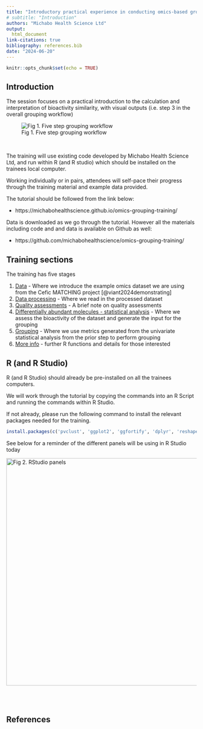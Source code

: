 ```yaml
---
title: "Introductory practical experience in conducting omics-based grouping"
# subtitle: "Introduction"
authors: "Michabo Health Science Ltd"
output: 
  html_document
link-citations: true
bibliography: references.bib
date: "2024-06-20"
---
```


```r
knitr::opts_chunk$set(echo = TRUE)
```

## Introduction

The session focuses on a practical introduction to the calculation and interpretation of bioactivity similarity, with visual outputs (i.e. step 3 in the overall grouping workflow)

![Fig 1. Five step grouping workflow](five_step_grouping_workflow.png)

&nbsp;

The training will use existing code developed by Michabo Health Science Ltd, and run within R (and R studio) which should be installed on the trainees local computer.

Working individually or in pairs, attendees will self-pace their progress through the training material and example data provided.


The tutorial should be followed from the link below:

- https://michabohealthscience.github.io/omics-grouping-training/


Data is downloaded as we go through the tutorial. However all the materials including code and and data is available on Github as well:

- https://github.com/michabohealthscience/omics-grouping-training/


## Training sections

The training has five stages

1. [Data](1_data.html) - Where we introduce the example omics dataset we are using from the Cefic MATCHING project [@viant2024demonstrating] 
2. [Data processing](2_data_processing.html) - Where we read in the processed dataset 
3. [Quality assessments](3_qa.html) - A brief note on quality assessments 
4. [Differentially abundant molecules - statistical analysis](4_stats.html) - Where we assess the bioactivity of the dataset and generate the input for the grouping 
5. [Grouping](5_grouping.html)  - Where we use metrics generated from the univariate statistical analysis from the prior step to perform grouping 
6. [More info](6_more_info.html)  - further R functions and details for those interested




## R (and R Studio) 

R (and R Studio) should already be pre-installed on all the trainees computers. 

We will work through the tutorial by copying the commands into an R Script and running the commands within R Studio.

If not already, please run the following command to install the relevant packages needed for the training. 


```r
install.packages(c('pvclust', 'ggplot2', 'ggfortify', 'dplyr', 'reshape2', 'tidyr'))
```


See below for a reminder of the different panels will be using in R Studio today

![Fig 2. RStudio panels](Rstudio.png){width=600px}
&nbsp;

&nbsp;



## References

